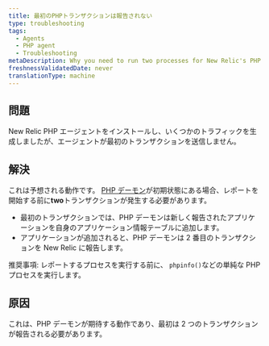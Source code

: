 ```yaml
---
title: 最初のPHPトランザクションは報告されない
type: troubleshooting
tags:
  - Agents
  - PHP agent
  - Troubleshooting
metaDescription: Why you need to run two processes for New Relic's PHP agent to start reporting after initial installation.
freshnessValidatedDate: never
translationType: machine
---
```


## 問題

New Relic PHP エージェントをインストールし、いくつかのトラフィックを生成しましたが、エージェントが最初のトランザクションを送信しません。

## 解決

これは予想される動作です。 [PHP デーモン](/docs/agents/php-agent/getting-started/new-relic-daemon-processes)が初期状態にある場合、レポートを開始する前に<DNT>**two**</DNT>トランザクションが発生する必要があります。

* 最初のトランザクションでは、PHP デーモンは新しく報告されたアプリケーションを自身のアプリケーション情報テーブルに追加します。
* アプリケーションが追加されると、PHP デーモンは 2 番目のトランザクションを New Relic に報告します。

推奨事項: レポートするプロセスを実行する前に、 `phpinfo()`などの単純な PHP プロセスを実行します。

## 原因

これは、PHP デーモンが期待する動作であり、最初は 2 つのトランザクションが報告される必要があります。
